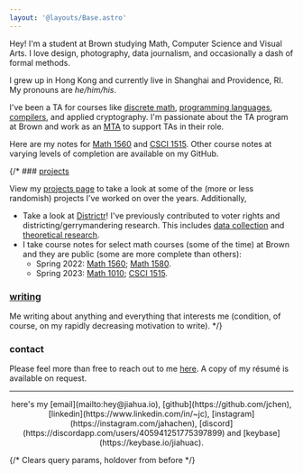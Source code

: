 ```yaml
---
layout: '@layouts/Base.astro'
---
```



<Cowsay />

Hey! I'm a student at Brown studying Math, Computer Science and Visual Arts. I love design, photography, data journalism, and occasionally a dash of formal methods.

I grew up in Hong Kong and currently live in Shanghai and Providence, RI. My pronouns are _he/him/his_.

I've been a TA for courses like [discrete math](https://cs22.io/), [programming languages](https://cs.brown.edu/courses/cs173/2022/), [compilers](https://browncs1260.github.io/), and applied cryptography. I'm passionate about the TA program at Brown and work as an [MTA](https://cs.brown.edu/degrees/undergrad/jobs/meta-ta/) to support TAs in their role. 

Here are my notes for [Math 1560](https://jchen.github.io/math1560-notes/notes.pdf) and [CSCI 1515](https://brownappliedcryptography.github.io/notes/notes.pdf). Other course notes at varying levels of completion are available on my GitHub. 

{/* ### [projects](/projects/)

View my [projects page](/projects/) to take a look at some of the (more or less randomish) projects I've worked on over the years. Additionally,

-   Take a look at [Districtr](https://districtr.org/)! I've previously contributed to voter rights and districting/gerrymandering research. This includes [data collection](https://districtr.org/nebraska) and [theoretical research](https://arxiv.org/abs/1911.09792).
-   I take course notes for select math courses (some of the time) at Brown and they are public (some are more complete than others):
    -   Spring 2022: [Math 1560](https://jchen.github.io/math1560-notes/notes.pdf); [Math 1580](https://jchen.github.io/math1580-notes/notes.pdf).
    -   Spring 2023: [Math 1010](https://jchen.github.io/math1010-notes/notes.pdf); [CSCI 1515](https://brownappliedcryptography.github.io/notes/notes.pdf).

### [writing](/writing/)

Me writing about anything and everything that interests me (condition, of course, on my rapidly decreasing motivation to write). */}

### contact

Please feel more than free to reach out to me [here](mailto:hey@jiahua.io). A copy of my résumé is available on request.

---

<p />

<center>here's my [email](mailto:hey@jiahua.io), [github](https://github.com/jchen), [linkedin](https://www.linkedin.com/in/~jc), [instagram](https://instagram.com/jahachen), [discord](https://discordapp.com/users/405941251775397899) and [keybase](https://keybase.io/jiahuac).</center>

{/* Clears query params, holdover from before */}
<ClearState />
